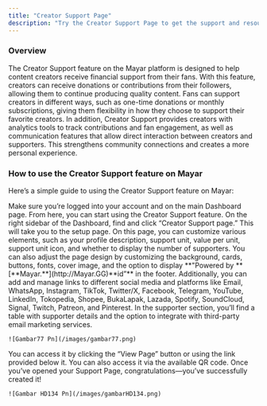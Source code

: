 ```yaml
---
title: "Creator Support Page"
description: "Try the Creator Support Page to get the support and resources you need!"
---
```


### Overview

The Creator Support feature on the Mayar platform is designed to help content creators receive financial support from their fans. With this feature, creators can receive donations or contributions from their followers, allowing them to continue producing quality content. Fans can support creators in different ways, such as one-time donations or monthly subscriptions, giving them flexibility in how they choose to support their favorite creators. In addition, Creator Support provides creators with analytics tools to track contributions and fan engagement, as well as communication features that allow direct interaction between creators and supporters. This strengthens community connections and creates a more personal experience.

### How to use the Creator Support feature on Mayar

Here’s a simple guide to using the Creator Support feature on Mayar:

<Steps>
  <Step title="Log in to Mayar Dashboard">
    Make sure you’re logged into your account and on the main Dashboard page. From here, you can start using the Creator Support feature.
  </Step>
  <Step title="Access the Creator Support Page">
    On the right sidebar of the Dashboard, find and click “Creator Support page.” This will take you to the setup page.
  </Step>
  <Step title="Set Up Your Creator Support Page">
    On this page, you can customize various elements, such as your profile description, support unit, value per unit, support unit icon, and whether to display the number of supporters. You can also adjust the page design by customizing the background, cards, buttons, fonts, cover image, and the option to display **"Powered by **[**Mayar.**](http://Mayar.GG)**id”** in the footer. Additionally, you can add and manage links to different social media and platforms like Email, WhatsApp, Instagram, TikTok, Twitter/X, Facebook, Telegram, YouTube, LinkedIn, Tokopedia, Shopee, BukaLapak, Lazada, Spotify, SoundCloud, Signal, Twitch, Patreon, and Pinterest. In the supporter section, you’ll find a table with supporter details and the option to integrate with third-party email marketing services.

    ![Gambar77 Pn](/images/gambar77.png)
  </Step>
  <Step title="Access Your Support Page">
    You can access it by clicking the “View Page” button or using the link provided below it. You can also access it via the available QR code. Once you’ve opened your Support Page, congratulations—you’ve successfully created it!

    ![Gambar HD134 Pn](/images/gambarHD134.png)
  </Step>
</Steps>